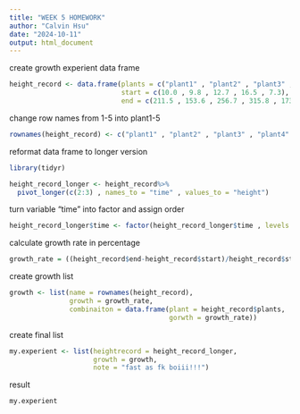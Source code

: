 ```yaml
--- 
title: "WEEK 5 HOMEWORK"
author: "Calvin Hsu"
date: "2024-10-11"
output: html_document
---
```

create growth experient data frame
```r
height_record <- data.frame(plants = c("plant1" , "plant2" , "plant3" , "plant4" , "plant5"),
                            start = c(10.0 , 9.8 , 12.7 , 16.5 , 7.3), 
                            end = c(211.5 , 153.6 , 256.7 , 315.8 , 173.1))
```
change row names from 1-5 into plant1-5
```r
rownames(height_record) <- c("plant1" , "plant2" , "plant3" , "plant4" , "plant5")
```

reformat data frame to longer version
```r
library(tidyr)
```
```r
height_record_longer <- height_record%>%
  pivot_longer(c(2:3) , names_to = "time" , values_to = "height")
```
turn variable "time" into factor and assign order
```r
height_record_longer$time <- factor(height_record_longer$time , levels = c("start" , "end"))
```

calculate growth rate in percentage
```r
growth_rate = ((height_record$end-height_record$start)/height_record$start)*100
```
create growth list
```r
growth <- list(name = rownames(height_record),
               growth = growth_rate,
               combinaiton = data.frame(plant = height_record$plants,
                                        gorwth = growth_rate))
```

create final list
```r
my.experient <- list(heightrecord = height_record_longer,
                     growth = growth, 
                     note = "fast as fk boiii!!!")
```

result
```r
my.experient
```

